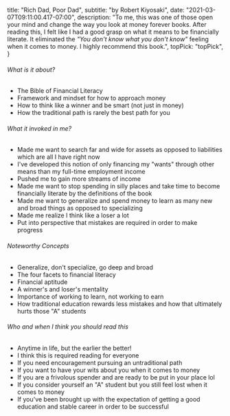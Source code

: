 
  title: "Rich Dad, Poor Dad",
  subtitle: "by Robert Kiyosaki",
  date: "2021-03-07T09:11:00.417-07:00",
  description: "To me, this was one of those open your mind and change the way you look at money forever books. After reading this, I felt like I had a good grasp on what it means to be financially literate. It eliminated the <em>\"You don't know what you don't know\"</em> feeling when it comes to money. I highly recommend this book.",
  topPick: "topPick",
}



###### What is it about?

- The Bible of Financial Literacy
- Framework and mindset for how to approach money
- How to think like a winner and be smart (not just in money)
- How the traditional path is rarely the best path for you

###### What it invoked in me?

- Made me want to search far and wide for assets as opposed to liabilities which are all I have right now
- I've developed this notion of only financing my "wants" through other means than my full-time employment income
- Pushed me to gain more streams of income
- Made me want to stop spending in silly places and take time to become financially literate by the definitions of the book
- Made me want to generalize and spend money to learn as many new and broad things as opposed to specializing
- Made me realize I think like a loser a lot
- Put into perspective that mistakes are required in order to make progress

###### Noteworthy Concepts

- Generalize, don't specialize, go deep and broad
- The four facets to financial literacy
- Financial aptitude
- A winner's and loser's mentality
- Importance of working to learn, not working to earn
- How traditional education rewards less mistakes and how that ultimately hurts those "A" students

###### Who and when I think you should read this

- Anytime in life, but the earlier the better!
- I think this is required reading for everyone
- If you need encouragement pursuing an untraditional path
- If you want to have your wits about you when it comes to money
- If you are a frivolous spender and are ready to be put in your place lol
- If you consider yourself an "A" student but you still feel lost when it comes to money
- If you've been brought up with the expectation of getting a good education and stable career in order to be successful
